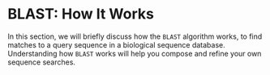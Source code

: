 # BLAST: How It Works

In this section, we will briefly discuss how the `BLAST` algorithm works, to find matches to a query sequence in a biological sequence database. Understanding how `BLAST` works will help you compose and refine your own sequence searches.


